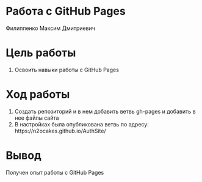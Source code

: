 # Работа с GitHub Pages

Филиппенко Максим Дмитриевич

# Цель работы

1. Освоить навыки работы с GitHub Pages

# Ход работы

1. Создать репозиторий и в нем добавить ветвь gh-pages и добавить в нее файлы сайта
2. В настройках была опубликована ветвь по адресу: https://n2ocakes.github.io/AuthSite/

# Вывод

Получен опыт работы с GitHub Pages